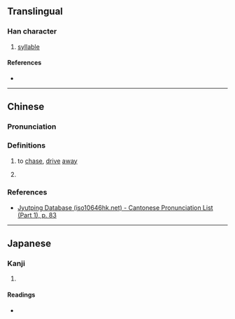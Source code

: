 {{character info}}
==Translingual==

===Han character===
{{Han char|rn=30|rad=口|as=12|sn=15|four=62020|canj=RGTH|ids=⿰口彭}}

# [[syllable]]

====References====
* {{Han ref|kx=0206.270|dkj=04241|hdz=10681.010|uh=562D|ud=22061}}

----

==Chinese==

===Pronunciation===
{{zh-pron
|m=pēng,zhāo
|c=paang4,baang4,paang1
|cat=
}}

===Definitions===
{{zh-hanzi}}

# {{lb|zh|Cantonese}} to [[chase]], [[drive]] [[away]]
# {{lb|zh|Mandarin}} {{rfdef|cmn|sort=口12}}

===References===
* [http://www.iso10646hk.net/jp/document/download.jsp Jyutping Database (iso10646hk.net) - Cantonese Pronunciation List (Part 1), p. 83]

----

==Japanese==

===Kanji===
{{ja-kanji|grade=|rs=口12}}

# {{rfdef|ja|sort=口12}}

====Readings====
* {{ja-readings|on=[[ほう]] (hō), [[びょう]] (byō)|kun=[[こえ]] (koe)}}